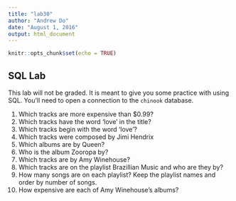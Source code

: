```yaml
---
title: "lab30"
author: "Andrew Do"
date: "August 1, 2016"
output: html_document
---
```


```r
knitr::opts_chunk$set(echo = TRUE)
```

## SQL Lab

This lab will not be graded.  It is meant to give you some practice with using SQL.  You'll need to open a connection to the `chinook` database.

1.  Which tracks are more expensive than $0.99?
2.  Which tracks have the word 'love' in the title?
3.  Which tracks begin with the word 'love'?
4.  Which tracks were composed by Jimi Hendrix
5.  Which albums are by Queen?
6.  Who is the album Zooropa by?
7.  Which tracks are by Amy Winehouse?
8.  Which tracks are on the playlist Brazillian Music and who are they by?
9.  How many songs are on each playlist? Keep the playlist names and order by number of songs.
10.  How expensive are each of Amy Winehouse's albums?